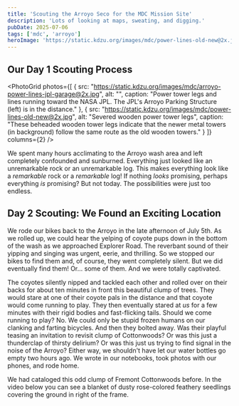 ```yaml
---
title: 'Scouting the Arroyo Seco for the MDC Mission Site'
description: 'Lots of looking at maps, sweating, and digging.'
pubDate: 2025-07-06
tags: ['mdc', 'arroyo']
heroImage: 'https://static.kdzu.org/images/mdc/power-lines-old-new@2x.jpg'
---
```



## Our Day 1 Scouting Process

<PhotoGrid 
  photos={[
    { 
      src: "https://static.kdzu.org/images/mdc/arroyo-power-lines-jpl-garage@2x.jpg", 
      alt: "",
      caption: "Power tower legs and lines running toward the NASA JPL. The JPL's Arroyo Parking Structure (left) is in the distance."
    },
    { 
      src: "https://static.kdzu.org/images/mdc/power-lines-old-new@2x.jpg", 
      alt: "Severed wooden power tower legs",
      caption: "These beheaded wooden tower legs indicate that the newer metal towers (in background) follow the same route as the old wooden towers."
    }
  ]}
  columns={2}
/>

We spent many hours acclimating to the Arroyo wash area and left completely confounded and sunburned. Everything 
just looked like an unremarkable rock or an unremarkable log. This makes everything look like a <em>remarkable</em> rock
or a <em>remarkable</em> log! If nothing <em>looks</em> promising, perhaps everything <em>is</em> promising? But not today. 
The possibilities were just too endless.

## Day 2 Scouting: We Found an Exciting Location

We rode our bikes back to the Arroyo in the late afternoon of July 5th. As we rolled up, we could hear the yelping of 
coyote pups down in the bottom of the wash as we approached Explorer Road. The reverbant sound of their yipping and 
singing was urgent, eerie, and thrilling. So we stopped our bikes to find them and, of course, they went completely 
silent. But we did eventually find them! Or... some of them. And we were totally captivated. 

<VimeoVideo videoId="1099158270" />

The coyotes silently nipped and tackled each other and rolled over on their backs for about ten minutes in front this 
beautiful clump of trees. They would stare at one of their coyote pals in the distance and that coyote would come running to 
play. They then eventually stared at <em>us</em> for a few minutes with their rigid bodies and fast-flicking tails. 
Should we come running to play? No. We could only be stupid frozen humans on our clanking and farting bicycles. And 
then they bolted away. Was their playful teasing an invitation to revisit clump of Cottonwoods? Or was this just a 
thunderclap of thirsty delirium? Or was this just us trying to find signal in the noise of the Arroyo? Either way, we 
shouldn't have let our water bottles go empty two hours ago. We wrote in our notebooks, took photos with our phones, 
and rode home.


We had cataloged this odd clump of Fremont Cottonwoods before. In the video below you can see a blanket of dusty 
rose-colored feathery seedlings covering the ground in right of the frame. 

<PhotoWithCaption 
  src="https://static.kdzu.org/images/mdc/mdc-site-candidate@2x.jpg" 
  alt="Completed project" 
  caption="We paced out our steps from the old power line towers and then did it about twenty more times. This could be a spot
  worth the digging risk. The odd rows of rocks at the far center left of the photo are intriguing. An entryway?"
/> 